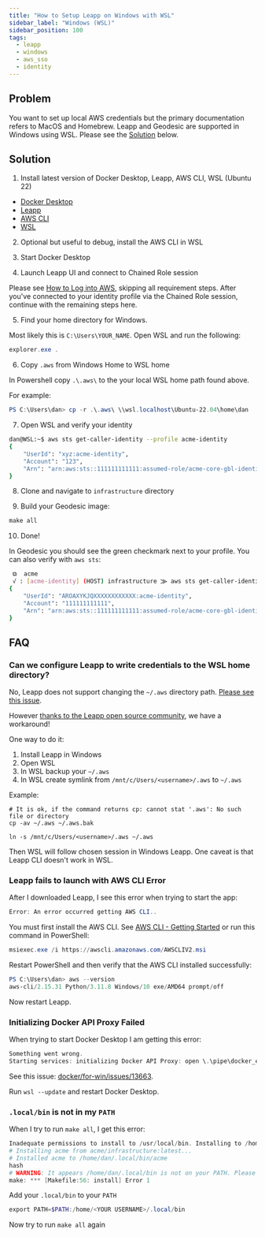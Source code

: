 ```yaml
---
title: "How to Setup Leapp on Windows with WSL"
sidebar_label: "Windows (WSL)"
sidebar_position: 100
tags:
  - leapp
  - windows
  - aws_sso
  - identity
---
```


## Problem

You want to set up local AWS credentials but the primary documentation refers to MacOS and Homebrew. Leapp and Geodesic
are supported in Windows using WSL. Please see the [Solution](#solution) below.

## Solution

1. Install latest version of Docker Desktop, Leapp, AWS CLI, WSL (Ubuntu 22)

- [Docker Desktop](https://www.docker.com/products/docker-desktop/)
- [Leapp](https://docs.leapp.cloud/latest/installation/install-leapp/)
- [AWS CLI](https://docs.aws.amazon.com/cli/latest/userguide/getting-started-install.html)
- [WSL](https://learn.microsoft.com/en-us/windows/wsl/install)

2. Optional but useful to debug, install the AWS CLI in WSL

3. Start Docker Desktop

4. Launch Leapp UI and connect to Chained Role session

Please see [How to Log into AWS](/reference-architecture/setup/how-to-log-into-aws/#setup), skipping all requirement
steps. After you've connected to your identity profile via the Chained Role session, continue with the remaining steps
here.

5. Find your home directory for Windows.

Most likely this is `C:\Users\YOUR_NAME`. Open WSL and run the following:

```powershell
explorer.exe .
```

6. Copy `.aws` from Windows Home to WSL home

In Powershell copy `.\.aws\` to the your local WSL home path found above.

For example:

```powershell
PS C:\Users\dan> cp -r .\.aws\ \\wsl.localhost\Ubuntu-22.04\home\dan
```

7. Open WSL and verify your identity

```bash
dan@WSL:~$ aws sts get-caller-identity --profile acme-identity
{
    "UserId": "xyz:acme-identity",
    "Account": "123",
    "Arn": "arn:aws:sts::111111111111:assumed-role/acme-core-gbl-identity-devops/acme-identity"
}
```

8. Clone and navigate to `infrastructure` directory

9. Build your Geodesic image:

```powershell
make all
```

10. Done!

In Geodesic you should see the green checkmark next to your profile. You can also verify with `aws sts`:

```bash
 ⧉  acme
 √ : [acme-identity] (HOST) infrastructure ⨠ aws sts get-caller-identity
{
    "UserId": "AROAXYKJQXXXXXXXXXXXX:acme-identity",
    "Account": "111111111111",
    "Arn": "arn:aws:sts::111111111111:assumed-role/acme-core-gbl-identity-devops/acme-identity"
}
```

## FAQ

### Can we configure Leapp to write credentials to the WSL home directory?

No, Leapp does not support changing the `~/.aws` directory path.
[Please see this issue](https://github.com/Noovolari/leapp/issues/153).

However
[thanks to the Leapp open source community](https://github.com/Noovolari/leapp/issues/153#issuecomment-1199014972), we
have a workaround!

One way to do it:

1. Install Leapp in Windows
2. Open WSL
3. In WSL backup your `~/.aws`
4. In WSL create symlink from `/mnt/c/Users/<username>/.aws` to `~/.aws`

Example:

```
# It is ok, if the command returns cp: cannot stat '.aws': No such file or directory
cp -av ~/.aws ~/.aws.bak

ln -s /mnt/c/Users/<username>/.aws ~/.aws
```

Then WSL will follow chosen session in Windows Leapp. One caveat is that Leapp CLI doesn't work in WSL.

### Leapp fails to launch with AWS CLI Error

After I downloaded Leapp, I see this error when trying to start the app:

```powershell
Error: An error occurred getting AWS CLI..
```

You must first install the AWS CLI. See
[AWS CLI - Getting Started](https://docs.aws.amazon.com/cli/latest/userguide/getting-started-install.html) or run this
command in PowerShell:

```powershell
msiexec.exe /i https://awscli.amazonaws.com/AWSCLIV2.msi
```

Restart PowerShell and then verify that the AWS CLI installed successfully:

```powershell
PS C:\Users\dan> aws --version
aws-cli/2.15.31 Python/3.11.8 Windows/10 exe/AMD64 prompt/off
```

Now restart Leapp.

### Initializing Docker API Proxy Failed

When trying to start Docker Desktop I am getting this error:

```powershell
Something went wrong.
Starting services: initializing Docker API Proxy: open \.\pipe\docker_engine: Access is denied.
```

See this issue: [docker/for-win/issues/13663](https://github.com/docker/for-win/issues/13663).

Run `wsl --update` and restart Docker Desktop.

### `.local/bin` is not in my `PATH`

When I try to run `make all`, I get this error:

```powershell
Inadequate permissions to install to /usr/local/bin. Installing to /home/dan/.local/bin.
# Installing acme from acme/infrastructure:latest...
# Installed acme to /home/dan/.local/bin/acme
hash
# WARNING: It appears /home/dan/.local/bin is not on your PATH. Please add it.
make: *** [Makefile:56: install] Error 1
```

Add your `.local/bin` to your `PATH`

```powershell
export PATH=$PATH:/home/<YOUR USERNAME>/.local/bin
```

Now try to run `make all` again
